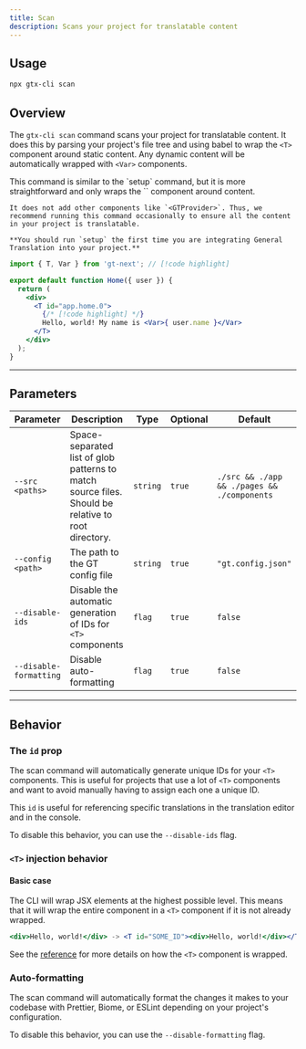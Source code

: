 ```yaml
---
title: Scan
description: Scans your project for translatable content
---
```

## Usage

```bash
npx gtx-cli scan
```

## Overview

The `gtx-cli scan` command scans your project for translatable content.
It does this by parsing your project's file tree and using babel to wrap the `<T>` component around static content.
Any dynamic content will be automatically wrapped with `<Var>` components.

<Callout type="info">
    This command is similar to the `setup` command, but it is more straightforward and only wraps the `<T>` component around content.

    It does not add other components like `<GTProvider>`. Thus, we recommend running this command occasionally to ensure all the content in your project is translatable.

    **You should run `setup` the first time you are integrating General Translation into your project.**
</Callout>


```jsx title="src/app/Home.js"
import { T, Var } from 'gt-next'; // [!code highlight]

export default function Home({ user }) {
  return (
    <div>
      <T id="app.home.0">
        {/* [!code highlight] */}
        Hello, world! My name is <Var>{ user.name }</Var>
      </T>
    </div>
  );
}
```

---

## Parameters

| Parameter       | Description                                      | Type    | Optional | Default         |
|-----------------|--------------------------------------------------|---------|----------|-----------------|
| `--src <paths>`           | Space-separated list of glob patterns to match source files. Should be relative to root directory.                     | `string`  | `true`     |  `./src && ./app && ./pages && ./components` |
| `--config <path>`        | The path to the GT config file                   | `string`  | `true`     | `"gt.config.json"` |
| `--disable-ids`   | Disable the automatic generation of IDs for `<T>` components         | `flag` | `true`    | `false`           |
| `--disable-formatting`   | Disable auto-formatting         | `flag` | `true`    | `false`           |


---

## Behavior

### The `id` prop

The scan command will automatically generate unique IDs for your `<T>` components.
This is useful for projects that use a lot of `<T>` components and want to avoid manually having to assign each one a unique ID.

This `id` is useful for referencing specific translations in the translation editor and in the console.

To disable this behavior, you can use the `--disable-ids` flag.

### `<T>` injection behavior

#### Basic case

The CLI will wrap JSX elements at the highest possible level.
This means that it will wrap the entire component in a `<T>` component if it is not already wrapped.

```jsx
<div>Hello, world!</div> -> <T id="SOME_ID"><div>Hello, world!</div></T>
```

See the [reference](/docs/cli/reference/wrapping) for more details on how the `<T>` component is wrapped.

### Auto-formatting

The scan command will automatically format the changes it makes to your codebase with Prettier, Biome, or ESLint depending on your project's configuration.

To disable this behavior, you can use the `--disable-formatting` flag.